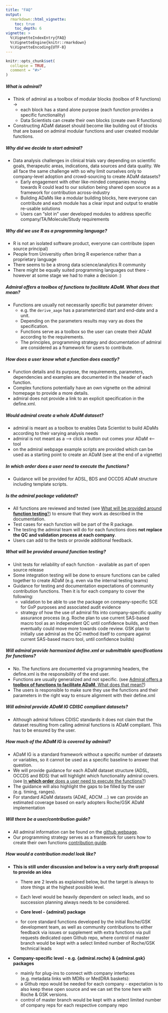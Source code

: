 ```yaml
---
title: "FAQ"
output: 
  rmarkdown::html_vignette:
    toc: true
    toc_depth: 6
vignette: >
  %\VignetteIndexEntry{FAQ}
  %\VignetteEngine{knitr::rmarkdown}
  %\VignetteEncoding{UTF-8}
---
```


```r
knitr::opts_chunk$set(
  collapse = TRUE,
  comment = "#>"
)
```

##### **What is admiral**?

* Think of admiral as a toolbox of modular blocks (toolbox of R functions) →
  * each block has a stand alone purpose (each function provides a specific functionality)
  * Data Scientists can create their own blocks (create own R functions)

* Constructing ADaM dataset should become like building out of blocks that are based on admiral modular functions and user created modular functions. 


##### **Why** did we decide to start **admiral**?

* Data analysis challenges in clinical trials vary depending on scientific goals, therapeutic areas, indications, data sources and data quality. We all face the same challenge with so why limit ourselves only to company-level adoption and crowd-sourcing to create ADaM datasets? 
  * Early engagement with other like-minded companies moving towards R could lead to our solution being shared open source as a framework for contribution across-industry
  * Building ADaMs like a modular building blocks, here everyone can contribute and each module has a clear input and output to enable re-usable solutions 
  * Users can “slot in” user developed modules to address specific company/TA/Molecule/Study requirements


##### Why did we use **R as a programming language**?

* R is not an isolated software product, everyone can contribute (open source principal)
* People from Universitiy often bring R experience rather than a proprietary language 
* There seems to be a strong data science/analytics R community
* There might be equally suited programming languages out there - however at some stage we had to make a decision :)


##### Admiral offers a **toolbox of functions to facilitate ADaM**. What does that mean?

* Functions are usually not necessarily specific but parameter driven: 
    * e.g. the `derive_aage` has a parameterized start and end-date and a unit.
    * Depending on the parameters results may vary as does the specification.
    * Functions serve as a toolbox so the user can create their ADaM according to the requirements.
    * The principles, programming strategy and documentation of admiral are considered as a framework for users to contribute.

##### How does a user **know what a function does** exactly?

* Function details and its purpose, the requirements, parameters, dependencies and examples are documented in the header of each function.
* Complex functions potentially have an own vignette on the admiral homepage to provide a more details. 
* admiral does not provide a link to an explicit specification in the define.xml.

##### Would admiral **create a whole** ADaM  dataset?

* admiral is meant as a toolbox to enables Data Scientist to build ADaMs according to their varying analysis needs
* admiral is not meant as a --> click a button out comes your ADaM <-- tool
* on the admiral webpage example scripts are provided which can be used as a starting point to create an ADaM (see at the end of a vignette)  

##### In **which order** does a user need to execute the functions?

* Guidance will be provided for ADSL, BDS and OCCDS ADaM structure including template scripts.

##### Is the admiral  package **validated**?

* All functions  are reviewed and tested (see [What will be provided around **function testing**?]) to ensure that  they  work as described in the documentation. 
* Test  cases for each function  will  be part of the R package.
* The  testing the  admiral team will do for each functions does **not replace the QC and validation process at each company**.
* Users can add to the  tests or provide additional feedback.

##### What will be provided around **function testing**? 
* Unit tests for reliability of each function - available as part of open source release
* Some integration testing will be done to ensure functions can be called together to create ADaM (e.g. even via the internal testing teams)
* Guidance for testing and documentation expectations of community contribution functions. Then it is for each company to cover the following:
  * validation to be able to use the package on company-specific SCE for GxP purposes and associated audit evidence 
  * strategy of how the use of admiral fits into company-specific quality assurance process (e.g. Roche plan to use current SAS-based macro tool as an independent QC until   confidence builds, and then eventually could move more towards code review. GSK plan to initially use admiral as the QC method itself to compare against current SAS-based macro tool, until confidence builds)

##### Will **admiral provide harmonized define.xml** or submittable specifications for functions?

* No. The functions  are documented  via programming  headers, the define.xml is the responsibility of the end user.
* Functions  are usually  generalized  and not specific. (see [Admiral offers a **toolbox of functions to facilitate ADaM**. What does that mean?])
* The users is responsible to make sure they use the functions and their parameters in the right way to ensure alignment with their define.xml

##### Will admiral provide ADaM IG **CDISC compliant** datasets?

* Although admiral follows CDISC standards it does not claim that the dataset resulting from calling admiral functions is ADaM compliant. This has to be ensured by the user.

##### How much of the **ADaM IG is covered  by admiral?**

* ADaM  IG is a standard framework without a specific number of datasets or variables, so it cannot be used as a specific baseline to answer that question.
* We will provide guidance for each ADaM  dataset structure (ADSL, OCCDS and BDS) that will highlight which functionality admiral covers. (see [In **which order** does a user need to execute the functions?])
* The guidance will also highlight the gaps to be filled by the user (e.g. timing, ranges).
* For standard ADaM datasets (ADAE, ADCM ...) we can provide an estimated coverage based on early adopters Roche/GSK ADaM implementation

##### Will there be a user/**contribution** guide?

* All admiral information can be found on the [github webpage](https://roche-gsk.github.io/admiral/articles/admiral.html).
* Our programming strategy serves as a framework for users how to create their own functions [contribution guide](https://roche-gsk.github.io/admiral/articles/contributing.html).

##### How would a **contribution model** look like? 

* **This is still under discussion and below is a very early draft proposal to provide an idea**
  * There are 2 levels as explained below, but the target is always to store things at the highest possible level. 
  * Each level would be heavily dependent on select leads, and so succession planning always needs to be considered.

  * **Core level - {admiral} package** 
  * for core standard functions developed by the initial Roche/GSK development team, as well as community contributions to either feedback via issues or supplement with extra functions via pull requests dedicated open Github repo, where control of master branch would be kept with a select limited number of Roche/GSK technical leads 

* **Company-specific level - e.g. {admiral.roche} & {admiral.gsk} packages** 
 
   * mainly for plug-ins to connect with company interfaces (e.g. metadata links with MDRs or MedDRA baskets):
   * a Github repo would be needed for each company - expectation is to also keep these open source and we can set the tone here with Roche & GSK versions. 
   * control of master branch would be kept with a select limited number of company reps for each respective company repo 

   



